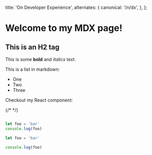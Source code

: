 
  title: 'On Developer Experience',
  alternates: {
    canonical: '/n/dx',
  },
};

 
# Welcome to my MDX page!

<H2> This is an H2 tag </H2>
 
This is some **bold** and _italics_ text.
 
This is a list in markdown:
 
- One
- Two
- Three
 
Checkout my React component:
 
{/* <MyComponent /> */}
<Foo />


```js

let foo = 'bar'
console.log(foo)
```

```jsx
let foo = 'bar'

console.log(foo)
```


